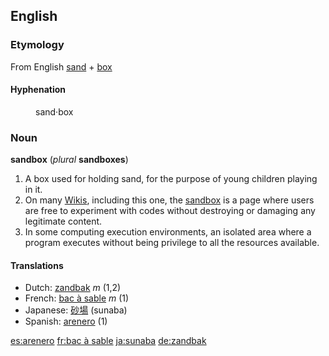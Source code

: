 ==English==
===Etymology===
From English [[sand]] + [[box]]

====Hyphenation====
:sand&middot;box

===Noun===
'''sandbox''' (''plural'' '''sandboxes''')

#A box used for holding sand, for the purpose of young children playing in it. 
#On many [[Wiki]]s, including this one, the [[Wiktionary:sandbox|sandbox]] is a page where users are free to experiment with codes without destroying or damaging any legitimate content.
#In some computing execution environments, an isolated area where a program executes without being privilege to all the resources available.

==== Translations ====
*Dutch: [[zandbak]] ''m'' (1,2)
*French: [[bac à sable]] ''m'' (1)
*Japanese: [[砂場]] (sunaba)
*Spanish: [[arenero]] (1)

[[es:arenero]]
[[fr:bac à sable]]
[[ja:sunaba]]
[[de:zandbak]]